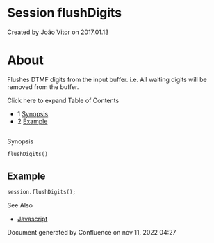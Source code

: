
# Session flushDigits 

 Created by  João Vitor on 2017.01.13

# About

Flushes DTMF digits from the input buffer. i.e. All waiting digits will be removed from the buffer.

Click here to expand Table of Contents

* 1 [Synopsis](#-freeswitch--session-flushdigits-)
* 2 [Example](#example)

##   
Synopsis

```xml
flushDigits()
```

## Example

```xml
session.flushDigits();
```

See Also

* [Javascript](../index.mdx#api)

Document generated by Confluence on nov 11, 2022 04:27
